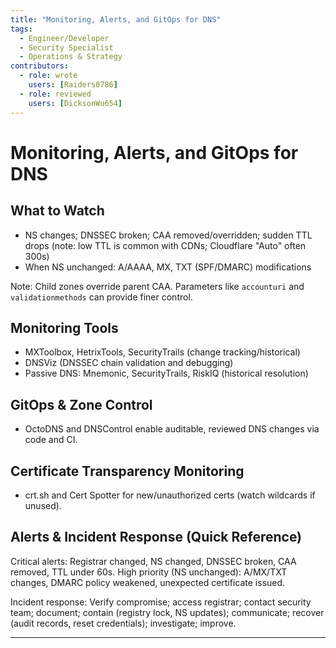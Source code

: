 ```yaml
---
title: "Monitoring, Alerts, and GitOps for DNS"
tags:
  - Engineer/Developer
  - Security Specialist
  - Operations & Strategy
contributors:
  - role: wrote
    users: [Raiders0786]
  - role: reviewed
    users: [DicksonWu654]
---
```



<TagProvider>
<TagFilter />

# Monitoring, Alerts, and GitOps for DNS

<TagList tags={frontmatter.tags} />
<AttributionList contributors={frontmatter.contributors} />

## What to Watch

- NS changes; DNSSEC broken; CAA removed/overridden; sudden TTL drops (note: low TTL is common with CDNs; Cloudflare "Auto" often 300s)
- When NS unchanged: A/AAAA, MX, TXT (SPF/DMARC) modifications

Note: Child zones override parent CAA. Parameters like `accounturi` and `validationmethods` can provide finer control.

## Monitoring Tools

- MXToolbox, HetrixTools, SecurityTrails (change tracking/historical)
- DNSViz (DNSSEC chain validation and debugging)
- Passive DNS: Mnemonic, SecurityTrails, RiskIQ (historical resolution)

## GitOps & Zone Control

- OctoDNS and DNSControl enable auditable, reviewed DNS changes via code and CI.

## Certificate Transparency Monitoring

- crt.sh and Cert Spotter for new/unauthorized certs (watch wildcards if unused).

## Alerts & Incident Response (Quick Reference)

Critical alerts: Registrar changed, NS changed, DNSSEC broken, CAA removed, TTL under 60s. High priority (NS unchanged): A/MX/TXT changes, DMARC policy weakened, unexpected certificate issued.

Incident response: Verify compromise; access registrar; contact security team; document; contain (registry lock, NS updates); communicate; recover (audit records, reset credentials); investigate; improve.

---
</TagProvider>
<ContributeFooter />


